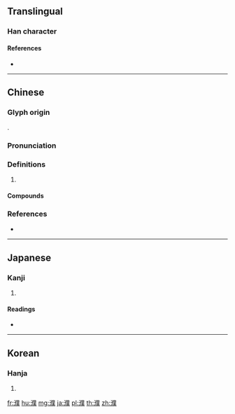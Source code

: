 {{character info/new}}
==Translingual==

===Han character===
{{Han char|rn=85|rad=水|as=14|sn=17|four=32134|canj=EOTO}}

====References====
* {{Han ref|kx=0657.100|dkj=18526|dj=1067.120|hdz=31770.060|uh=6FEE|ud=28654|bh=C0E4|bd=49380}}

----

==Chinese==
{{zh-forms}}

===Glyph origin===
{{Han etym}}
{{Han compound|水|僕|c1=s|c2=p|ls=psc}}.

===Pronunciation===
{{zh-pron
|m=pú
|c=buk1,buk6
|mc=y
|oc=y
|cat=pn
}}

===Definitions===
{{zh-hanzi}}

# {{n-g|county in [[Henan]] Province}}

====Compounds====
{{zh-der|城濮|桑間濮上|濠濮間想|濮上之音|濮上桑間|濮上}}

===References===
* {{R:yue:Hanzi}}

----

==Japanese==

===Kanji===
{{ja-kanji|grade=|rs=水14}}

# {{defn|lang=ja|sort=水14}}

====Readings====
* {{ja-readings|on=[[ほく]] (hoku), [[ぼく]] (boku)|kun=}}

----

==Korean==

===Hanja===
{{ko-hanja|hangeul=복|eumhun=|rv=bok|mr=pok|y=pok}}

# {{defn|lang=ko|sort=水14}}

[[fr:濮]]
[[hu:濮]]
[[mg:濮]]
[[ja:濮]]
[[pl:濮]]
[[th:濮]]
[[zh:濮]]